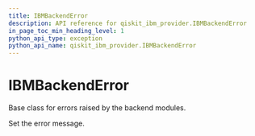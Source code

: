 ```yaml
---
title: IBMBackendError
description: API reference for qiskit_ibm_provider.IBMBackendError
in_page_toc_min_heading_level: 1
python_api_type: exception
python_api_name: qiskit_ibm_provider.IBMBackendError
---
```


# IBMBackendError

<Class id="qiskit_ibm_provider.IBMBackendError" isDedicatedPage={true} github="https://github.com/qiskit/qiskit-ibm-provider/tree/stable/0.7/qiskit_ibm_provider/exceptions.py" signature="IBMBackendError(*message)">
  Base class for errors raised by the backend modules.

  Set the error message.
</Class>

